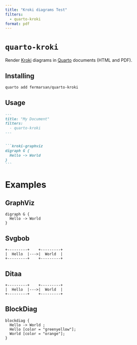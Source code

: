 ```yaml
---
title: "Kroki diagrams Test"
filters:
  - quarto-kroki
format: pdf
---
```


# `quarto-kroki` 

Render [Kroki](https://kroki.io/) diagrams in [Quarto](https://quarto.org/) documents (HTML and PDF).


## Installing

```bash
quarto add fermarsan/quarto-kroki
```

## Usage

````markdown
---
title: "My Document"
filters:
  - quarto-kroki
---


```kroki-graphviz
digraph G { 
  Hello -> World 
}
```
````

# Examples

## GraphViz

```kroki-graphviz
digraph G { 
  Hello -> World 
}
```

## Svgbob

```kroki-svgbob
+---------+    +---------+
|  Hello  |--->|  World  |
+---------+    +---------+
```

## Ditaa

```kroki-ditaa
+---------+    +---------+
|  Hello  |--->|  World  |
+---------+    +---------+
```

## BlockDiag

```kroki-blockdiag
blockdiag {
  Hello -> World ;
  Hello [color = "greenyellow"];
  World [color = "orange"];
}
```